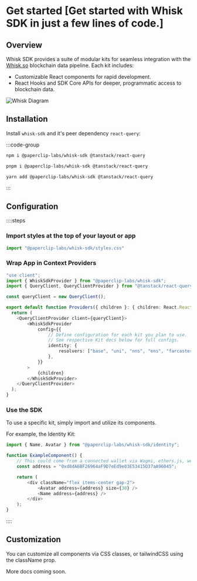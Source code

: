 # Get started [Get started with Whisk SDK in just a few lines of code.]

## Overview

Whisk SDK provides a suite of modular kits for seamless integration with the [Whisk.so](https://whisk.so) blockchain data pipeline. 
Each kit includes:
- Customizable React components for rapid development.
- React Hooks and SDK Core APIs for deeper, programmatic access to blockchain data.

![Whisk Diagram](/how-it-works.png)

## Installation

Install `whisk-sdk` and it's peer dependency `react-query`:

:::code-group

```bash [npm]
npm i @paperclip-labs/whisk-sdk @tanstack/react-query
```

```bash [pnpm]
pnpm i @paperclip-labs/whisk-sdk @tanstack/react-query
```

```bash [yarn]
yarn add @paperclip-labs/whisk-sdk @tanstack/react-query
```

:::

## Configuration

::::steps
### Import styles at the top of your layout or app

```ts [layout.tsx]
import "@paperclip-labs/whisk-sdk/styles.css"
```
 
 
### Wrap App in Context Providers

```ts [providers.tsx]
"use client";
import { WhiskSdkProvider } from "@paperclip-labs/whisk-sdk";
import { QueryClient, QueryClientProvider } from "@tanstack/react-query";

const queryClient = new QueryClient();

export default function Providers({ children }: { children: React.ReactNode }) {
  return (
    <QueryClientProvider client={queryClient}>
        <WhiskSdkProvider
            config={{
                // Define configuration for each kit you plan to use. 
                // See respective Kit docs below for full configs.
                identity: {
                    resolvers: ["base", "uni", "nns", "ens", "farcaster"], 
                },
            }}
        >
            {children}
        </WhiskSdkProvider>
    </QueryClientProvider>
  );
}
```
 
### Use the SDK 
 
To use a specific kit, simply import and utilize its components. 

For example, the Identity Kit:
```ts
import { Name, Avatar } from "@paperclip-labs/whisk-sdk/identity";

function ExampleComponent() {
    // This could come from a connected wallet via Wagmi, ethers.js, web3.js, Privy, etc.
    const address = "0xd8dA6BF26964aF9D7eEd9e03E53415D37aA96045";

    return (
        <div className="flex items-center gap-2">
            <Avatar address={address} size={30} />
            <Name address={address} />
        </div>
    );
}
```
::::

## Customization

You can customize all components via CSS classes, or tailwindCSS using the className prop. 

More docs coming soon.
